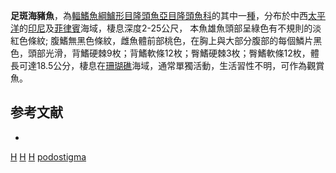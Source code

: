 {{Speciesbox 
| taxon = Halichoeres podostigma
| status = LC
| status_system = IUCN3.1
| regnum = [[動物界|動物界]] Animalia
| authority = [[Bleeker|Bleeker]], 1854
| synonyms = *''Julis podostigma''<br /><small>Bleeker, 1854</small>
}}

'''足斑海豬魚'''，為[[輻鰭魚綱|輻鰭魚綱]][[鱸形目|鱸形目]][[隆頭魚亞目|隆頭魚亞目]][[隆頭魚科|隆頭魚科]]的其中一[[種|種]]，分布於中西[[太平洋|太平洋]]的[[印尼|印尼]]及[[菲律賓|菲律賓]]海域，棲息深度2-25公尺， 本魚雄魚頭部呈綠色有不規則的淡紅色條紋; 腹鰭無黑色條紋，雌魚體前部桃色，在胸上與大部分腹部的每個鱗片黑色，頭部光滑，背鰭硬棘9枚；背鰭軟條12枚；臀鰭硬棘3枚；臀鰭軟條12枚，體長可達18.5公分，棲息在[[珊瑚礁|珊瑚礁]]海域，通常單獨活動，生活習性不明，可作為觀賞魚。

==参考文献==
*{{FishBase_species|genus=Halichoeres|species=podostigma|year=2013|month=7}}
{{taxonbar}}
[[Category:1854年描述的鱼类|H]]
[[Category:IUCN红色名录无危物种|H]]
[[Category:觀賞魚|H]]
[[Category:海豬魚屬|podostigma]]